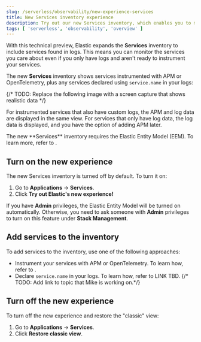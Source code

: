 ```yaml
---
slug: /serverless/observability/new-experience-services
title: New Services inventory experience
description: Try out our new Services inventory, which enables you to monitor service logs without instrumenting all your services.
tags: [ 'serverless', 'observability', 'overview' ]
---
```


<DocBadge template="technical preview" />

With this technical preview,
Elastic expands the **Services** inventory to include services found in logs.
This means you can monitor the services you care about even if you only have logs
and aren't ready to instrument your services.

The new **Services** inventory shows services instrumented with APM or OpenTelemetry,
plus any services declared using `service.name` in your logs:

{/* TODO: Replace the following image with a screen capture that shows realistic data */}
<DocImage url="../images/entity-centric-services-inventory.png" alt="Services inventory that shows APM data and log data"/>

For instrumented services that also have custom logs, the APM and log data are displayed in the same view.
For services that only have log data,
the log data is displayed, and you have the option of adding APM later.

<DocCallOut title="Note">
   The new **Services** inventory requires the Elastic Entity Model (EEM). To learn more, refer to <DocLink slug="/serverless/observability/elastic-entity-model" />.
</DocCallOut>

## Turn on the new experience

The new Services inventory is turned off by default. To turn it on:

1. Go to **Applications** → **Services**.
1. Click **Try out Elastic's new experience!**

If you have **Admin** privileges, the Elastic Entity Model will be turned on automatically.
Otherwise, you need to ask someone with **Admin** privileges to turn on this feature under **Stack Management**.

## Add services to the inventory

To add services to the inventory, use one of the following approaches:

* Instrument your services with APM or OpenTelemetry.
To learn how, refer to <DocLink slug="/serverless/observability/apm-send-data-to-elastic" />.
* Declare `service.name` in your logs.
To learn how, refer to LINK TBD. {/* TODO: Add link to topic that Mike is working on.*/}

## Turn off the new experience

To turn off the new experience and restore the "classic" view:

1. Go to **Applications** → **Services**.
1. Click **Restore classic view**.
